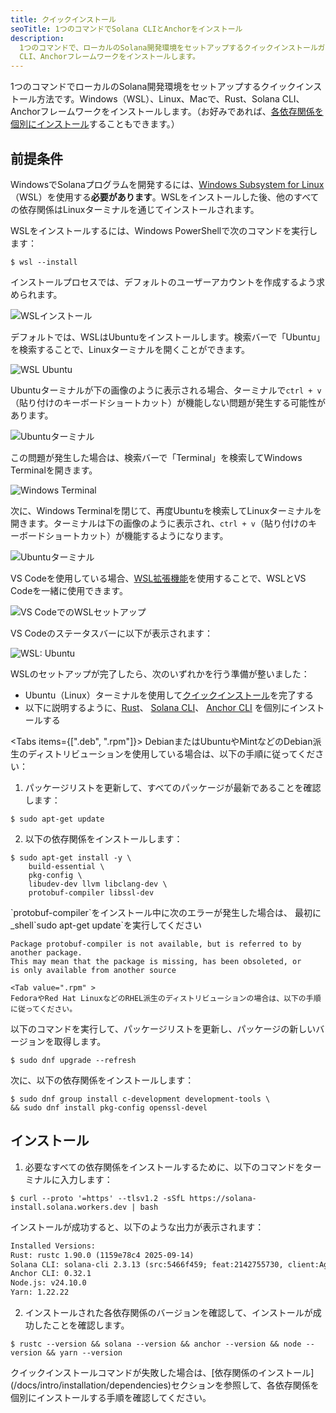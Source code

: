 ```yaml
---
title: クイックインストール
seoTitle: 1つのコマンドでSolana CLIとAnchorをインストール
description:
  1つのコマンドで、ローカルのSolana開発環境をセットアップするクイックインストールガイド。Windows（WSL）、Linux、Macで、Rust、Solana
  CLI、Anchorフレームワークをインストールします。
---
```


1つのコマンドでローカルのSolana開発環境をセットアップするクイックインストール方法です。Windows（WSL）、Linux、Macで、Rust、Solana
CLI、Anchorフレームワークをインストールします。（お好みであれば、[各依存関係を個別にインストール](/docs/intro/installation/dependencies)することもできます。）

## 前提条件

<Accordions>
<Accordion title="Windows">

WindowsでSolanaプログラムを開発するには、[Windows Subsystem for Linux](https://learn.microsoft.com/en-us/windows/wsl/install)（WSL）を使用する**必要があります**。WSLをインストールした後、他のすべての依存関係はLinuxターミナルを通じてインストールされます。

WSLをインストールするには、Windows PowerShellで次のコマンドを実行します：

```terminal
$ wsl --install
```

インストールプロセスでは、デフォルトのユーザーアカウントを作成するよう求められます。

![WSLインストール](/assets/docs/intro/installation/wsl-install.png)

デフォルトでは、WSLはUbuntuをインストールします。検索バーで「Ubuntu」を検索することで、Linuxターミナルを開くことができます。

![WSL Ubuntu](/assets/docs/intro/installation/wsl-ubuntu-search.png)

Ubuntuターミナルが下の画像のように表示される場合、ターミナルで`ctrl + v`（貼り付けのキーボードショートカット）が機能しない問題が発生する可能性があります。

![Ubuntuターミナル](/assets/docs/intro/installation/wsl-ubuntu-terminal-1.png)

この問題が発生した場合は、検索バーで「Terminal」を検索してWindows
Terminalを開きます。

![Windows Terminal](/assets/docs/intro/installation/wsl-windows-terminal.png)

次に、Windows
Terminalを閉じて、再度Ubuntuを検索してLinuxターミナルを開きます。ターミナルは下の画像のように表示され、`ctrl + v`（貼り付けのキーボードショートカット）が機能するようになります。

![Ubuntuターミナル](/assets/docs/intro/installation/wsl-ubuntu-terminal-2.png)

VS
Codeを使用している場合、[WSL拡張機能](https://code.visualstudio.com/docs/remote/wsl-tutorial)を使用することで、WSLとVS
Codeを一緒に使用できます。

![VS CodeでのWSLセットアップ](/assets/docs/intro/installation/wsl-vscode.png)

VS Codeのステータスバーに以下が表示されます：

![WSL: Ubuntu](/assets/docs/intro/installation/wsl-vscode-ubuntu.png)

WSLのセットアップが完了したら、次のいずれかを行う準備が整いました：

- Ubuntu（Linux）ターミナルを使用して[クイックインストール](#installation)を完了する
- 以下に説明するように、[Rust](/docs/intro/installation/dependencies#install-rust)、
  [Solana CLI](/docs/intro/installation/dependencies#install-solana-cli)、
  [Anchor CLI](/docs/intro/installation/dependencies#install-anchor-cli)
  を個別にインストールする

</Accordion>
<Accordion title="Linux">

<Tabs items={[".deb", ".rpm"]}>
<Tab value=".deb" >
DebianまたはUbuntuやMintなどのDebian派生のディストリビューションを使用している場合は、以下の手順に従ってください：

1. パッケージリストを更新して、すべてのパッケージが最新であることを確認します：

```terminal
$ sudo apt-get update
```

2. 以下の依存関係をインストールします：

```terminal
$ sudo apt-get install -y \
    build-essential \
    pkg-config \
    libudev-dev llvm libclang-dev \
    protobuf-compiler libssl-dev
```

<Callout>
`protobuf-compiler`をインストール中に次のエラーが発生した場合は、
最初に_shell`sudo apt-get update`を実行してください

```
Package protobuf-compiler is not available, but is referred to by another package.
This may mean that the package is missing, has been obsoleted, or
is only available from another source
```

</Callout>

  </Tab>

    <Tab value=".rpm" >
    FedoraやRed Hat LinuxなどのRHEL派生のディストリビューションの場合は、以下の手順に従ってください。

以下のコマンドを実行して、パッケージリストを更新し、パッケージの新しいバージョンを取得します。

```terminal
$ sudo dnf upgrade --refresh
```

次に、以下の依存関係をインストールします：

```terminal
$ sudo dnf group install c-development development-tools \
&& sudo dnf install pkg-config openssl-devel
```

  </Tab>
</Tabs>

</Accordion>
</Accordions>

## インストール

1. 必要なすべての依存関係をインストールするために、以下のコマンドをターミナルに入力します：

```terminal
$ curl --proto '=https' --tlsv1.2 -sSfL https://solana-install.solana.workers.dev | bash
```

インストールが成功すると、以下のような出力が表示されます：

```txt title="Example output"
Installed Versions:
Rust: rustc 1.90.0 (1159e78c4 2025-09-14)
Solana CLI: solana-cli 2.3.13 (src:5466f459; feat:2142755730, client:Agave)
Anchor CLI: 0.32.1
Node.js: v24.10.0
Yarn: 1.22.22
```

2. インストールされた各依存関係のバージョンを確認して、インストールが成功したことを確認します。

```terminal
$ rustc --version && solana --version && anchor --version && node --version && yarn --version
```

<Callout>
  クイックインストールコマンドが失敗した場合は、[依存関係のインストール](/docs/intro/installation/dependencies)セクションを参照して、各依存関係を個別にインストールする手順を確認してください。
</Callout>
